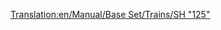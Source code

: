 [[Translation:en/Manual/Base Set/Trains/SH "125"]]
{{pl/pociągi|Image=[[File:en/Sh125.png]]
|Cost=£23,437 ($46.874)
|Speed=201 km/h (125 mph)
|Weight=70 t
|Power=4,500 hp (3.356 kW)
|Annual=£2,894 ($5.788)
|Designed=1978
|Lifespan=20
|Capacity=8 bags of mail
|Description=To nie jest pojedyncza lokomotywa, ale para, która działa zgodnie. Oba silniki mogą domyślnie zawierać dodatkowy ładunek. Nie zapomnij zamontować tego pojazdu w [[pl/pasażerowie|passengers]] , jeśli prowadzisz usługę tylko dla pasażerów, aby Twoje stacje nie zaczęły się gromadzić [[pl/poczta|mail]]!

|Real-life=To jest przemianowana wersja brytyjskiej [http://en.wikipedia.org/wiki/Intercity_125 Intercity 125] , rekordzisty najszybszej lokomotywy spalinowej na świecie (237 km/h lub 148 MPH).
}}
